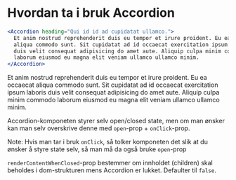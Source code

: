 
<Meta title="ds-react/accordion/intro" />

# Hvordan ta i bruk Accordion

```jsx
<Accordion heading="Qui id id ad cupidatat ullamco.">
  Et anim nostrud reprehenderit duis eu tempor et irure proident. Eu ea occaecat
  aliqua commodo sunt. Sit cupidatat ad id occaecat exercitation ipsum laboris
  duis velit consequat adipisicing do amet aute. Aliquip culpa minim commodo
  laborum eiusmod eu magna elit veniam ullamco ullamco minim.
</Accordion>
```

<Canvas>
  <Accordion heading="Qui id id ad cupidatat ullamco.">
    Et anim nostrud reprehenderit duis eu tempor et irure proident. Eu ea
    occaecat aliqua commodo sunt. Sit cupidatat ad id occaecat exercitation
    ipsum laboris duis velit consequat adipisicing do amet aute. Aliquip culpa
    minim commodo laborum eiusmod eu magna elit veniam ullamco ullamco minim.
  </Accordion>
</Canvas>

Accordion-komponeten styrer selv open/closed state, men om man ønsker kan man selv overskrive denne med
`open`-prop + `onClick`-prop.

Note: Hvis man tar i bruk `onClick`, så tolker komponeten det slik at du ønsker å styre state selv, så
man må da også bruke `open`-prop

`renderContentWhenClosed`-prop bestemmer om innholdet (children) skal beholdes i dom-strukturen mens
Accordion er lukket. Defaulter til `false`.
